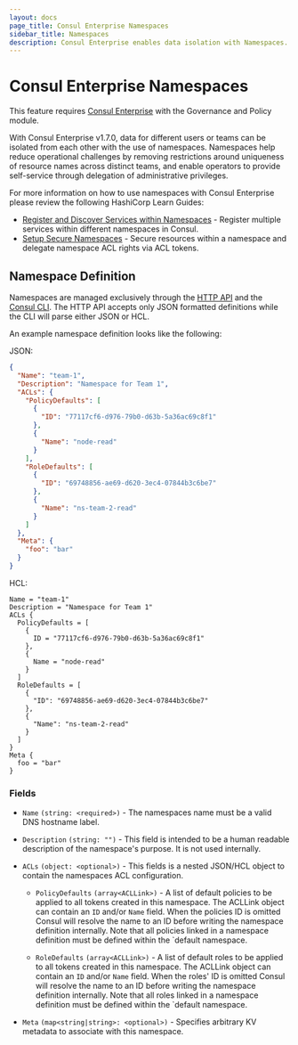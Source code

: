 ```yaml
---
layout: docs
page_title: Consul Enterprise Namespaces
sidebar_title: Namespaces
description: Consul Enterprise enables data isolation with Namespaces.
---
```


# Consul Enterprise Namespaces

<EnterpriseAlert>
  This feature requires <a href="https://www.hashicorp.com/products/consul/">Consul Enterprise</a> with the Governance and Policy module.
</EnterpriseAlert>

With Consul Enterprise v1.7.0, data for different users or teams
can be isolated from each other with the use of namespaces. Namespaces help reduce operational challenges
by removing restrictions around uniqueness of resource names across distinct teams, and enable operators
to provide self-service through delegation of administrative privileges.

For more information on how to use namespaces with Consul Enterprise please review the following HashiCorp Learn Guides:

- [Register and Discover Services within Namespaces](https://learn.hashicorp.com/consul/namespaces/discovery-namespaces) - Register multiple services within different namespaces in Consul.
- [Setup Secure Namespaces](https://learn.hashicorp.com/consul/namespaces/secure-namespaces) - Secure resources within a namespace and delegate namespace ACL rights via ACL tokens.

## Namespace Definition

Namespaces are managed exclusively through the [HTTP API](/api/namespaces) and the [Consul CLI](/docs/commands/namespace).
The HTTP API accepts only JSON formatted definitions while the CLI will parse either JSON or HCL.

An example namespace definition looks like the following:

JSON:

```json
{
  "Name": "team-1",
  "Description": "Namespace for Team 1",
  "ACLs": {
    "PolicyDefaults": [
      {
        "ID": "77117cf6-d976-79b0-d63b-5a36ac69c8f1"
      },
      {
        "Name": "node-read"
      }
    ],
    "RoleDefaults": [
      {
        "ID": "69748856-ae69-d620-3ec4-07844b3c6be7"
      },
      {
        "Name": "ns-team-2-read"
      }
    ]
  },
  "Meta": {
    "foo": "bar"
  }
}
```

HCL:

```hcl
Name = "team-1"
Description = "Namespace for Team 1"
ACLs {
  PolicyDefaults = [
    {
      ID = "77117cf6-d976-79b0-d63b-5a36ac69c8f1"
    },
    {
      Name = "node-read"
    }
  ]
  RoleDefaults = [
    {
      "ID": "69748856-ae69-d620-3ec4-07844b3c6be7"
    },
    {
      "Name": "ns-team-2-read"
    }
  ]
}
Meta {
  foo = "bar"
}
```

### Fields

- `Name` `(string: <required>)` - The namespaces name must be a valid DNS hostname label.

- `Description` `(string: "")` - This field is intended to be a human readable description of the
  namespace's purpose. It is not used internally.

- `ACLs` `(object: <optional>)` - This fields is a nested JSON/HCL object to contain the namespaces
  ACL configuration.

  - `PolicyDefaults` `(array<ACLLink>)` - A list of default policies to be applied to all tokens
    created in this namespace. The ACLLink object can contain an `ID` and/or `Name` field. When the
    policies ID is omitted Consul will resolve the name to an ID before writing the namespace
    definition internally. Note that all policies linked in a namespace definition must be defined
    within the `default namespace.

  - `RoleDefaults` `(array<ACLLink>)` - A list of default roles to be applied to all tokens
    created in this namespace. The ACLLink object can contain an `ID` and/or `Name` field. When the
    roles' ID is omitted Consul will resolve the name to an ID before writing the namespace
    definition internally. Note that all roles linked in a namespace definition must be defined
    within the `default namespace.

- `Meta` `(map<string|string>: <optional>)` - Specifies arbitrary KV metadata to associate with
  this namespace.
